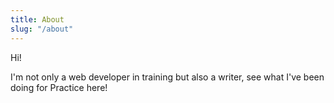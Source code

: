 ```yaml
---
title: About
slug: "/about"
---
```


Hi!

I'm not only a web developer in training but also a writer, see what I've been doing for Practice here!
